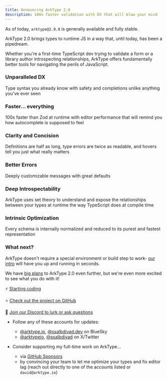 ```yaml
---
title: Announcing ArkType 2.0
description: 100x faster validation with DX that will blow your mind
---
```


As of today, `arktype@2.0.0` is generally available and fully stable.

ArkType 2.0 brings types to runtime JS in a way that, until today, has been a pipedream.

Whether you're a first-time TypeScript dev trying to validate a form or a library author introspecting relationships, ArkType offers fundamentally better tools for navigating the perils of JavaScript.

<MainAutoplayDemo />

### Unparalleled DX

Type syntax you already know with safety and completions unlike anything
you&apos;ve ever seen

<CodeBlock fromFile="unparalleledDx" includesCompletions />

### Faster... everything

100x faster than Zod at runtime with editor performance that will remind you
how autocomplete is supposed to feel

<RuntimeBenchmarksGraph className="mt-2" />

### Clarity and Concision

Definitions are half as long, type errors are twice as readable, and hovers
tell you just what really matters

<CodeBlock fromFile="clarityAndConcision" />

### Better Errors

Deeply customizable messages with great defaults

<CodeBlock fromFile="betterErrors" />

### Deep Introspectability

ArkType uses set theory to understand and expose the relationships between
your types at runtime the way TypeScript does at compile time

<CodeBlock fromFile="deepIntrospectability" />

### Intrinsic Optimization

Every schema is internally normalized and reduced to its purest and fastest
representation

<CodeBlock fromFile="intrinsicOptimization" />

### What next?

ArkType doesn't require a special environment or build step to work- [our intro](/docs/intro/setup) will have you up and running in seconds.

We have [big plans](https://github.com/orgs/arktypeio/projects/4) to ArkType 2.0 even further, but we're even more excited to see what you do with it!

⚡ [Starting coding](/docs/intro/setup)

⭐ [Check out the project on GitHub](https://github.com/arktypeio/arktype)

👋 [Join our Discord to lurk or ask questions](https://arktype.io/discord)

- Follow any of these accounts for updates:
  - [@arktype.io](https://bsky.app/profile/arktype.io), [@ssalbdivad.dev](https://bsky.app/profile/ssalbdivad.dev) on BlueSky
  - [@arktypeio](https://x.com/arktypeio), [@ssalbdivad](https://x.com/arktypeio) on X/Twitter

- Consider supporting my full-time work on ArkType...
  - via [GitHub Sponsors](https://github.com/sponsors/arktypeio)
  - by convincing your team to let me optimize your types and fix editor lag (reach out directly to one of the accounts listed or `david@arktype.io`)

